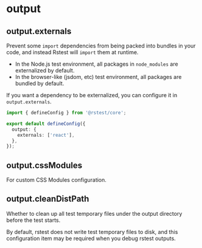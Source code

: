 
# output

## output.externals <RsbuildDocBadge path="/config/output/externals" text="output.externals" />

Prevent some `import` dependencies from being packed into bundles in your code, and instead Rstest will `import` them at runtime.

- In the Node.js test environment, all packages in `node_modules` are externalized by default.
- In the browser-like (jsdom, etc) test environment, all packages are bundled by default.

If you want a dependency to be externalized, you can configure it in `output.externals`.

```ts title="rstest.config.ts"
import { defineConfig } from '@rstest/core';

export default defineConfig({
  output: {
    externals: ['react'],
  },
});
```

## output.cssModules <RsbuildDocBadge path="/config/output/css-modules" text="output.cssModules" />

For custom CSS Modules configuration.

## output.cleanDistPath <RsbuildDocBadge path="/config/output/clean-dist-path" text="output.cleanDistPath" />

Whether to clean up all test temporary files under the output directory before the test starts.

By default, rstest does not write test temporary files to disk, and this configuration item may be required when you debug rstest outputs.
